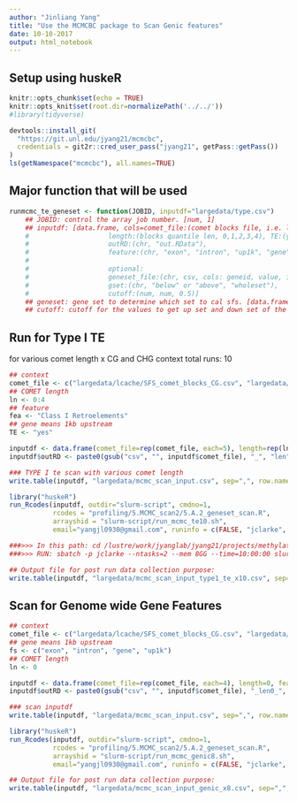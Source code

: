 ```yaml
---
author: "Jinliang Yang"
title: "Use the MCMCBC package to Scan Genic features"
date: 10-10-2017
output: html_notebook
---
```


## Setup using huskeR

```r
knitr::opts_chunk$set(echo = TRUE) 
knitr::opts_knit$set(root.dir=normalizePath('../../')) 
#library(tidyverse)

devtools::install_git(
  "https://git.unl.edu/jyang21/mcmcbc",
  credentials = git2r::cred_user_pass("jyang21", getPass::getPass())
)
ls(getNamespace("mcmcbc"), all.names=TRUE)
```

## Major function that will be used

```r
runmcmc_te_geneset <- function(JOBID, inputdf="largedata/type.csv")
    ## JOBID: control the array job number. [num, 1]
    ## inputdf: [data.frame, cols=comet_file:(comet blocks file, i.e. largedata/lcache/SFS_comet_blocks_CG.csv), 
    #                    length:(blocks quantile len, 0,1,2,3,4), TE:(yes, no), 
    #                    outRD:(chr, "out.RData"),
    #                    feature:(chr, "exon", "intron", "up1k", "gene"),
    #                    
    #                    optional:
    #                    geneset_file:(chr, csv, cols: geneid, value, i.e. "geneset.tex"),
    #                    gset:(chr, "below" or "above", "wholeset"),
    #                    cutoff:(num, num, 0.5)]
    ## geneset: gene set to determine which set to cal sfs. [data.frame, cols: geneid, value]
    ## cutoff: cutoff for the values to get up set and down set of the gene. [num, 0.5]
```

## Run for Type I TE 

for various comet length x CG and CHG context
total runs: 10

```r
## context
comet_file <- c("largedata/lcache/SFS_comet_blocks_CG.csv", "largedata/lcache/SFS_comet_blocks_CHG.csv")
## COMET length
ln <- 0:4
## feature
fea <- "Class I Retroelements"
## gene means 1kb upstream
TE <- "yes"

inputdf <- data.frame(comet_file=rep(comet_file, each=5), length=rep(ln, times=2), feature=fea, TE="yes")
inputdf$outRD <- paste0(gsub("csv", "", inputdf$comet_file), "_", "len",inputdf$length, "_typeI_TE", ".RData")

### TYPE I te scan with various comet length
write.table(inputdf, "largedata/mcmc_scan_input.csv", sep=",", row.names=FALSE, quote=FALSE)

library("huskeR")
run_Rcodes(inputdf, outdir="slurm-script", cmdno=1,
           rcodes = "profiling/5.MCMC_scan2/5.A.2_geneset_scan.R",
           arrayshid = "slurm-script/run_mcmc_te10.sh",
           email="yangjl0930@gmail.com", runinfo = c(FALSE, "jclarke", 2, "8G", "10:00:00"))

###>>> In this path: cd /lustre/work/jyanglab/jyang21/projects/methylation
###>>> RUN: sbatch -p jclarke --ntasks=2 --mem 8GG --time=10:00:00 slurm-script/run_mcmc_te10.sh

## Output file for post run data collection purpose:
write.table(inputdf, "largedata/mcmc_scan_input_type1_te_x10.csv", sep=",", row.names=FALSE, quote=FALSE)
```


## Scan for Genome wide Gene Features

```r
## context
comet_file <- c("largedata/lcache/SFS_comet_blocks_CG.csv", "largedata/lcache/SFS_comet_blocks_CHG.csv")
## gene means 1kb upstream
fs <- c("exon", "intron", "gene", "up1k")
## COMET length
ln <- 0

inputdf <- data.frame(comet_file=rep(comet_file, each=4), length=0, feature=rep(fs, times=2), TE="no")
inputdf$outRD <- paste0(gsub("csv", "", inputdf$comet_file), "_len0_", inputdf$feature, ".RData")

### scan inputdf
write.table(inputdf, "largedata/mcmc_scan_input.csv", sep=",", row.names=FALSE, quote=FALSE)

library("huskeR")
run_Rcodes(inputdf, outdir="slurm-script", cmdno=1,
           rcodes = "profiling/5.MCMC_scan2/5.A.2_geneset_scan.R",
           arrayshid = "slurm-script/run_mcmc_genic8.sh",
           email="yangjl0930@gmail.com", runinfo = c(FALSE, "jclarke", 2, "8G", "10:00:00"))

## Output file for post run data collection purpose:
write.table(inputdf, "largedata/mcmc_scan_input_genic_x8.csv", sep=",", row.names=FALSE, quote=FALSE)


```


